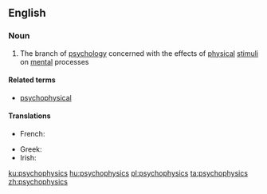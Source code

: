 ==English==

===Noun===
{{wikipedia}}
{{en-noun|-}}

# {{label|en|psychology}} The branch of [[psychology]] concerned with the effects of [[physical]] [[stimulus|stimuli]] on [[mental]] processes

====Related terms====
* [[psychophysical]]

====Translations====
{{trans-top|a branch of psychology}}
* French: {{t+|fr|psychophysique|f}}
{{trans-mid}}
* Greek: {{t+|el|ψυχοφυσική|f|sc=Grek}}
* Irish: {{t|ga|sícifisic|f}}
{{trans-bottom}}

[[ku:psychophysics]]
[[hu:psychophysics]]
[[pl:psychophysics]]
[[ta:psychophysics]]
[[zh:psychophysics]]